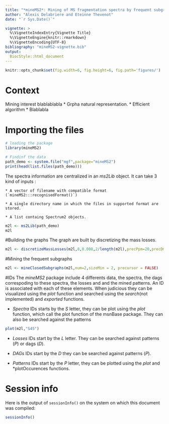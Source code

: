 ```yaml
---
title: "*mineMS2*: Mining of MS fragmentation spectra by frequent subgraph mining."
author: "Alexis Delabriere and Eteinne Thevenot"
date: "`r Sys.Date()`"

vignette: >
  %\VignetteIndexEntry{Vignette Title}
  %\VignetteEngine{knitr::rmarkdown}
  %\VignetteEncoding{UTF-8}
bibliography: "mineMS2-vignette.bib"
output: 
  BiocStyle::html_document
---
```


```r
knitr::opts_chunk$set(fig.width=6, fig.height=6, fig.path='figures/')
```

# Context
Mining interest blablablabla
	* Grpha natural representation. 
	* Efficient algorithm
	* Blablabla
	
# Importing the files
```r
# loading the package
library(mineMS2)
```
```r
# Findinf the data
path_demo <- system.file("mgf",package="mineMS2")
print(head(list.files(path_demo)))
```
The spectra information are centralized in an *ms2Lib* object. It can take 3 kind of inputs :

	* A vector of filename with compatible format (`mineMS2:::recognisedFormat()`)
	
	* A single directory name in which the files in supported format are stored.
	
	* A list containg Spectrum2 objects.
	

```r
m2l <- ms2Lib(path_demo)
m2l

```


#Building the graphs
The graph are built by discretizing the mass losses.
```r
m2l <- discretizeMassLosses(m2l,8,0.008,2/length(m2l),precPpm=20,precDmz=0.03,maxFrags=15)
```
#Mining the frequent subgraphs
```r
m2l <- mineClosedSubgraphs(m2l,num=2,sizeMin = 2, precursor = FALSE)
```
#IDs
The *mineMS2* package include 4 differents data, the spectra, the dags correspoding to these spectra, the losses and and the mined patterns. An ID is associated with each of these elements. When judicious they can be visualized using the *plot* function and searched using the *search*(not implemented) and *exported* functions.

* *Spectra* IDs starts by the *S* letter, they can be plot using the *plot* function, which call the plot function of the msnBase package. They can also be searched against the patterns
```r
plot(m2l,"S45")
```


* *Losses* IDs start by the *L* letter. They can be searched against patterns (*P*) or dags (*D*).

* *DAGs* IDs start by the *D* they can be searched against patterns (*P*). 

* *Patterns* IDs start by the *P* letter, they can be plotted using the *plot* and *plotOccurences functions.



# Session info

Here is the output of `sessionInfo()` on the system on which this document was
compiled:

```r
sessionInfo()
```
